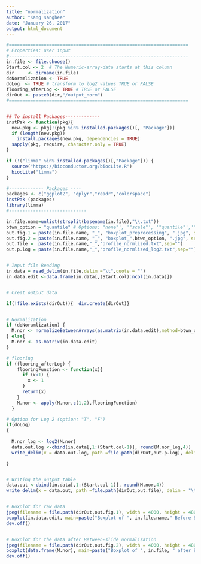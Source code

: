 ```yaml
---
title: "normalization"
author: "Kang sanghee"
date: "January 26, 2017"
output: html_document
---
```

```r
#===================================================================
# Properties: user input
#-------------------------------------------------------------------
in.file <- file.choose()
Start.col <- 2  # The Numeric-array-data starts at this column
dir     <- dirname(in.file)
doNoramlization <- TRUE
doLog  <- TRUE # transform to log2 values TRUE or FALSE
flooring_afterLog <- TRUE # TRUE or FALSE
dirOut <- paste0(dir,"/output_norm")
#===================================================================


## To install Packages-------------
instPak <- function(pkg){
  new.pkg <- pkg[!(pkg %in% installed.packages()[, "Package"])]
  if (length(new.pkg)) 
    install.packages(new.pkg, dependencies = TRUE)
  sapply(pkg, require, character.only = TRUE)
}

if (!("limma" %in% installed.packages()[,"Package"])) {
  source("https://bioconductor.org/biocLite.R")
  biocLite("limma")
}

#------------- Packages ----
packages <- c("ggplot2", "dplyr","readr","colorspace")
instPak (packages) 
library(limma)
#-----------------------------

in.file.name=unlist(strsplit(basename(in.file),"\\.txt"))
btwn_option = "quantile" # Options: "none"', '"scale"', '"quantile"','"Aquantile"', '"Gquantile"', '"Rquantile"', '"Tquantile"' or '"vsn"'
out.fig.1 = paste(in.file.name, "_", "boxplot_preprocessing", ".jpg", sep="")
out.fig.2 = paste(in.file.name, "_", "boxplot_",btwn_option, ".jpg", sep="")
out.file =  paste(in.file.name,"_","profile_normlized.txt",sep="")
out.p.log = paste(in.file.name,"_","profile_normlized_log2.txt",sep="")


# Input file Reading
in.data = read_delim(in.file,delim ="\t",quote = "")
in.data.edit <-data.frame(in.data[,(Start.col):ncol(in.data)])


# Creat output data

if(!file.exists(dirOut)){  dir.create(dirOut)}


# Normalization
if (doNoramlization) {
  M.nor <- normalizeBetweenArrays(as.matrix(in.data.edit),method=btwn_option)
} else{
  M.nor <- as.matrix(in.data.edit)
}

# flooring
if (flooring_afterLog) {
    flooringFunction <- function(x){
      if (x<1) {
        x <- 1
      }
      return(x)
    }
    M.nor <- apply(M.nor,c(1,2),flooringFunction)
  }

# Option for Log 2 (option: "T", "F")
if(doLog)
{
  
  M.nor_log <- log2(M.nor)
  data.out.log <-cbind(in.data[,1:(Start.col-1)], round(M.nor_log,4))
  write_delim(x = data.out.log, path =file.path(dirOut,out.p.log), delim = "\t",na = "")

}


# Writing the output table
data.out <-cbind(in.data[,1:(Start.col-1)], round(M.nor,4))
write_delim(x = data.out, path =file.path(dirOut,out.file), delim = "\t",na = "")


# Boxplot for raw data
jpeg(filename = file.path(dirOut,out.fig.1), width = 4000, height = 480, pointsize = 14, quality = 30, bg = "white", res = NA)
boxplot(in.data.edit, main=paste("Boxplot of ", in.file.name," Before Between normalization"))
dev.off()


# Boxplot for the data after Between-slide normalization
jpeg(filename = file.path(dirOut,out.fig.2), width = 4000, height = 480, pointsize = 14, quality = 20, bg = "white", res = NA)
boxplot(data.frame(M.nor), main=paste("Boxplot of ", in.file, " after Between normalization", "_", btwn_option, sep=""))
dev.off()

```

